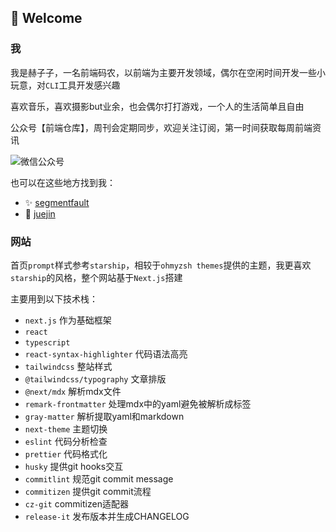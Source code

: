 ## 👋 Welcome

### 我

我是赫子子，一名前端码农，以前端为主要开发领域，偶尔在空闲时间开发一些小玩意，对`CLI`工具开发感兴趣

喜欢音乐，喜欢摄影but业余，也会偶尔打打游戏，一个人的生活简单且自由

公众号【前端仓库】，周刊会定期同步，欢迎关注订阅，第一时间获取每周前端资讯


<Image
  src="/images/wechat.jpg"
  width={100}
  height={100}
  className="w-auto h-auto m-0"
  alt="微信公众号"
/>

也可以在这些地方找到我：

- ✨ [segmentfault](https://segmentfault.com/u/hezizi)
- 🚀 [juejin](https://juejin.cn/user/395479915963752/posts)

### 网站

首页`prompt`样式参考`starship`，相较于`ohmyzsh themes`提供的主题，我更喜欢`starship`的风格，整个网站基于`Next.js`搭建

主要用到以下技术栈：

- `next.js` 作为基础框架
- `react`
- `typescript`
- `react-syntax-highlighter` 代码语法高亮
- `tailwindcss` 整站样式
- `@tailwindcss/typography` 文章排版
- `@next/mdx` 解析mdx文件
- `remark-frontmatter` 处理mdx中的yaml避免被解析成标签
- `gray-matter` 解析提取yaml和markdown
- `next-theme` 主题切换
- `eslint` 代码分析检查
- `prettier` 代码格式化
- `husky` 提供git hooks交互
- `commitlint` 规范git commit message
- `commitizen` 提供git commit流程
- `cz-git` commitizen适配器
- `release-it` 发布版本并生成CHANGELOG
